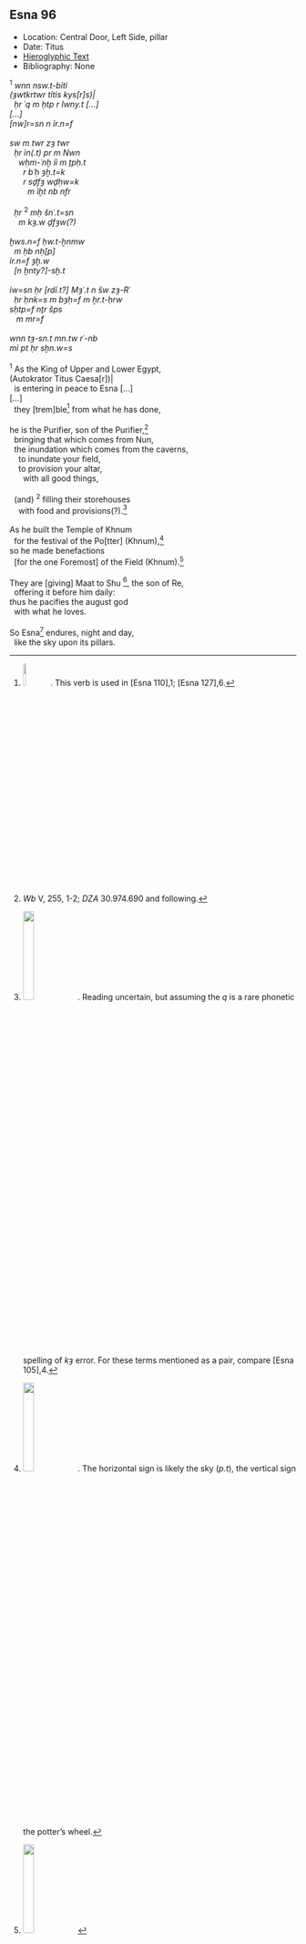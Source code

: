 ## Esna 96 {-}

- Location: Central Door, Left Side, pillar
- Date: Titus
- [Hieroglyphic Text](https://www.ifao.egnet.net/uploads/publications/enligne/Temples-Esna002.pdf#page=263){target="_blank"}
- Bibliography: None

<style>
  .col2 {
    columns: 2 300px;         /* number of columns and width in pixels*/
    -webkit-columns: 2 300px; /* chrome, safari */
    -moz-columns: 2 300px;    /* firefox */
    -webkit-column-break-inside: avoid;
    -page-break-inside: avoid;
    -break-inside: avoid;
  }

</style>


<div class="col2">

| ^1^ *wnn nsw.t-bỉtỉ  *
| *(ȝwtkrtwr tỉtỉs kys[r]s)|  *
|   *ḥr ʿq m ḥtp r Iwny.t [...]  *
| *[...]  *
| *[nw]r=sn n ỉr.n=f  *
|   
| *sw m twr zȝ twr  *
|   *ḥr ỉn(.t) pr m Nwn  *
|     *wḥm-ʿnḫ ỉỉ m ṯpḥ.t  *
|       *r bʿḥ ȝḫ.t=k  *
|       *r sḏfȝ wḏḥw=k  *
|         *m ỉḫt nb nfr  *
|     
|   *ḥr* ^2^ *mḥ šnʿ.t=sn  *
|     *m kȝ.w ḏfȝw(?)  *
|   
| *ḫws.n=f ḥw.t-ẖnmw  *
|   *m ḥb nḥ[p]  *
| *ỉr.n=f ȝḫ.w   *
|   *[n ḫnty?]-sḫ.t  *
|   
| *ỉw=sn ḥr [rdỉ.t?] Mȝʿ.t n šw zȝ-Rʿ  *
|   *ḥr ḥnk=s m bȝḥ=f m ẖr.t-ḥrw  *
| *sḥtp=f nṯr šps*
|    *m mr=f  *
|   
| *wnn tȝ-sn.t mn.tw rʿ-nb  *
| *mỉ pt ḥr sḫn.w=s  *
|    
| ^1^ As the King of Upper and Lower Egypt,
| (Autokrator Titus Caesa[r])|
|   is entering in peace to Esna [...]
| [...]
|   they [trem]ble[^fn-96-1] from what he has done,
| 
| he is the Purifier, son of the Purifier,[^fn-96-2]
|   bringing that which comes from Nun,
|   the inundation which comes from the caverns,
|     to inundate your field,
|     to provision your altar,
|       with all good things,
|   
|   (and) ^2^ filling their storehouses
|     with food and provisions(?).[^fn-96-3]
| 
| As he built the Temple of Khnum
|   for the festival of the Po[tter] (Khnum),[^fn-96-4]
| so he made benefactions
|   [for the one Foremost] of the Field (Khnum).[^fn-96-5]
|
| They are [giving] Maat to Shu [^fn-96-6], the son of Re,
|   offering it before him daily:
| thus he pacifies the august god
|   with what he loves.
|
| So Esna[^fn-96-7] endures, night and day,
|   like the sky upon its pillars.

</div>

[^fn-96-1]: ![](images/96_1.png){width=10%}. This verb is used in [Esna 110],1; [Esna 127],6.
[^fn-96-2]: *Wb* V, 255, 1-2; *DZA* 30.974.690 and following.
[^fn-96-3]: ![](images/96_3.png){width=20%}. Reading uncertain, but assuming the *q* is a rare phonetic spelling of *kȝ* error. For these terms mentioned as a pair, compare [Esna 105],4.
[^fn-96-4]: ![](images/96_4.png){width=20%}. The horizontal sign is likely the sky (*p.t*), the vertical sign the potter's wheel.
[^fn-96-5]: ![](images/96_5.png){width=20%}
[^fn-96-6]: ![](images/96_6.png){width=25%}. Note the acrophonic spelling of Shu: *š* < *šnb.t*, *w* < *wỉȝ* (cf. @klotz-baboons, p. 34, n. 8); the divine name Shu is written with an elaborate bark also in [Esna 156], 25.
[^fn-96-7]: ![](images/96_7.png){width=20%}

